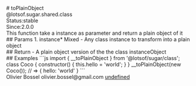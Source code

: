 <div class="docmap-mdx">
# toPlainObject
<div class="_namespace">@lotsof.sugar.shared.class</div>
<div class="_metas">
<div class="_status"><span class="_status-label">Status:</span><span class="_status-value -stable">stable</span></div>
<div class="_since"><span class="_since-label">Since:</span><span class="_since-value">2.0.0</span></div>
</div>
<div class="_description">
This function take a instance as parameter and return a plain object of it
</div>
<div class="_params">
## Params
1. <span class="_name">instance<span class="_required">*</span></span><span class="_default"></span> <span class="_type">Mixed</span>
   - Any class instance to transform into a plain object
</div>
<div class="_return">
## Return
- <span class="_description">A plain object version of the the class instance</span><span class="_default"></span><span class="_type">Object</span>
</div>
<div class="_examples">
## Examples
```js
import { __toPlainObject } from '@lotsof/sugar/class';
class Coco {
   constructor() {
     this.hello = 'world';
   }
}
__toPlainObject(new Coco()); // => { hello: 'world' }
```
</div>
<div class="_author">
<span class="_name">Olivier Bossel</span>
<span class="_email">olivier.bossel@gmail.com</span>
<a href="undefined" target="_blank" class="_url">undefined</a>
</div>
</div>